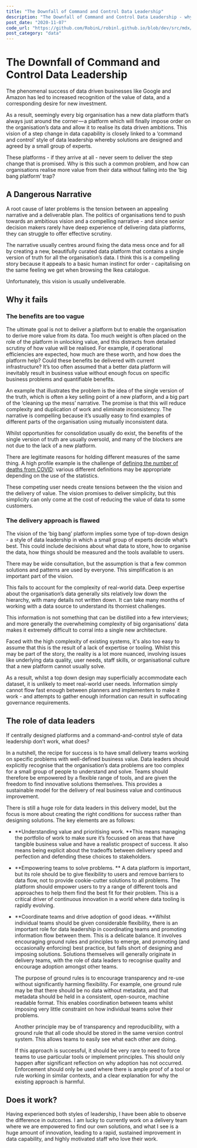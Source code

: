 ```yaml
---
title: "The Downfall of Command and Control Data Leadership"
description: "The Downfall of Command and Control Data Leadership - why new big bang data platforms fail"
post_date: "2020-11-07"
code_url: "https://github.com/RobinL/robinl.github.io/blob/dev/src/mdx/command_control.mdx"
post_category: "data"
---
```



# The Downfall of Command and Control Data Leadership

The phenomenal success of data driven businesses like Google and Amazon has led to increased recognition of the value of data, and a corresponding desire for new investment.

As a result, seemingly every big organisation has a new data platform that’s always just around the corner — a platform which will finally impose order on the organisation’s data and allow it to realise its data driven ambitions.  This vision of a step change in data capability is closely linked to a ‘command and control’ style of data leadership whereby solutions are designed and agreed by a small group of experts.

These platforms - if they arrive at all - never seem to deliver the step change that is promised.  Why is this such a common problem, and how can organisations realise more value from their data without falling into the ‘big bang platform’ trap?


## A Dangerous Narrative

A root cause of later problems is the tension between an appealing narrative and a deliverable plan.  The politics of organisations tend to push towards an ambitious vision and a compelling narrative - and since senior decision makers rarely have deep experience of delivering data platforms, they can struggle to offer effective scrutiny.

The narrative usually centres around fixing the data mess once and for all by creating a new, beautifully curated data platform that contains a single version of truth for all the organisation’s data.  I think this is a compelling story because it appeals to a basic human instinct for order - capitalising on the same feeling we get when browsing the Ikea catalogue.

Unfortunately, this vision is usually undeliverable.


## Why it fails


### The benefits are too vague

The ultimate goal is not to deliver a platform but to enable the organisation to derive more value from its data.  Too much weight is often placed on the role of the platform in unlocking value, and this distracts from detailed scrutiny of how value will be realised.  For example, if operational efficiencies are expected, how much are these worth, and how does the platform help?  Could these benefits be delivered with current infrastructure?  It’s too often assumed that a better data platform will inevitably result in business value without enough focus on specific business problems and quantifiable benefits.



An example that illustrates the problem is the idea of the single version of the truth, which is often a key selling point of a new platform, and a big part of the ‘cleaning up the mess’ narrative.  The promise is that this will reduce complexity and duplication of work and eliminate inconsistency.  The narrative is compelling because it’s usually easy to find examples of different parts of the organisation using mutually inconsistent data.

Whilst opportunities for consolidation usually do exist, the benefits of the single version of truth are usually oversold, and many of the blockers are not due to the lack of a new platform.

There are legitimate reasons for holding different measures of the same thing.  A high profile example is the challenge of [defining the number of deaths from COVID](https://www.cebm.net/covid-19/public-health-england-death-data-revised/): various different definitions may be appropriate depending on the use of the statistics.

These competing user needs create tensions between the the vision and the delivery of value.  The vision promises to deliver simplicity, but this simplicity can only come at the cost of reducing the value of data to some customers.

### The delivery approach is flawed

The vision of the ‘big bang’ platform implies some type of top-down design - a style of data leadership in which a small group of experts decide what’s best.  This could include decisions about what data to store, how to organise the data, how things should be measured and the tools available to users.

There may be wide consultation, but the assumption is that a few common solutions and patterns are used by everyone.  This simplification is an important part of the vision.

This fails to account for the complexity of real-world data.  Deep expertise about the organisation’s data generally sits relatively low down the hierarchy, with many details not written down.  It can take many months of working with a data source to understand its thorniest challenges.

This information is not something that can be distilled into a few interviews; and more generally the overwhelming complexity of big organisations’ data makes it extremely difficult to corral into a single new architecture.

Faced with the high complexity of existing systems, it's also too easy to assume that this is the result of a lack of expertise or tooling. Whilst this may be part of the story, the reality is a lot more nuanced, involving issues like underlying data quality, user needs, staff skills, or organisational culture that a new platform cannot usually solve.

As a result, whilst a top down design may superficially accommodate each dataset, it is unlikely to meet real-world user needs.  Information simply cannot flow fast enough between planners and implementers to make it work - and attempts to gather enough information can result in suffocating governance requirements.


## The role of data leaders

If centrally designed platforms and a command-and-control style of data leadership don’t work, what does?

In a nutshell, the recipe for success is to have small delivery teams working on specific problems with well-defined business value. Data leaders should explicitly recognise that the organisation’s data problems are too complex for a small group of people to understand and solve. Teams should therefore be empowered by a flexible range of tools, and are given the freedom to find innovative solutions themselves. This provides a sustainable model for the delivery of real business value and continuous improvement.

There is still a huge role for data leaders in this delivery model, but the focus is more about creating the right conditions for success rather than designing solutions.  The key elements are as follows:



*   **Understanding value and prioritising work.    **This means managing the portfolio of work to make sure it’s focussed on areas that have tangible business value and have a realistic prospect of success.  It also means being explicit about the tradeoffs between delivery speed and perfection and defending these choices to stakeholders.

*   **Empowering teams to solve problems. **  A data platform is important, but its role should be to give flexibility to users and remove barriers to data flow, not to provide cookie-cutter solutions to all problems.  The platform should empower users to try a range of different tools and approaches to help them find the best fit for their problem.  This is a critical driver of continuous innovation in a world where data tooling is rapidly evolving.

*   **Coordinate teams and drive adoption of good ideas.  **Whilst individual teams should be given considerable flexibility, there is an important role for data leadership in coordinating teams and promoting information flow between them.  This is a delicate balance.  It involves encouraging ground rules and principles to emerge, and promoting (and occasionally enforcing) best practice, but falls short of designing and imposing solutions. Solutions themselves will generally originate in delivery teams, with the role of data leaders to recognise quality and encourage adoption amongst other teams.

    The purpose of ground rules is to encourage transparency and re-use without significantly harming flexibility.  For example, one ground rule may be that there should be no data without metadata, and that metadata should be held in a consistent, open-source, machine readable format.  This enables coordination between teams whilst imposing very little constraint on how individual teams solve their problems.

    Another principle may be of transparency and reproducibility, with a ground rule that all code should be stored in the same version control system.  This allows teams to easily see what each other are doing.

    If this approach is successful, it should be very rare to need to force teams to use particular tools or implement principles. This should only happen after significant reflection on why adoption has not occurred.  Enforcement should only be used where there is ample proof of a tool or rule working in similar contexts, and a clear explanation for why the existing approach is harmful.



## Does it work?

Having experienced both styles of leadership,  I have been able to observe the difference in outcomes.  I am lucky to currently work on a delivery team where we are empowered to find our own solutions, and what I see is a huge amount of innovation, leading to a rapid, sustained improvement in data capability, and highly motivated staff who love their work.